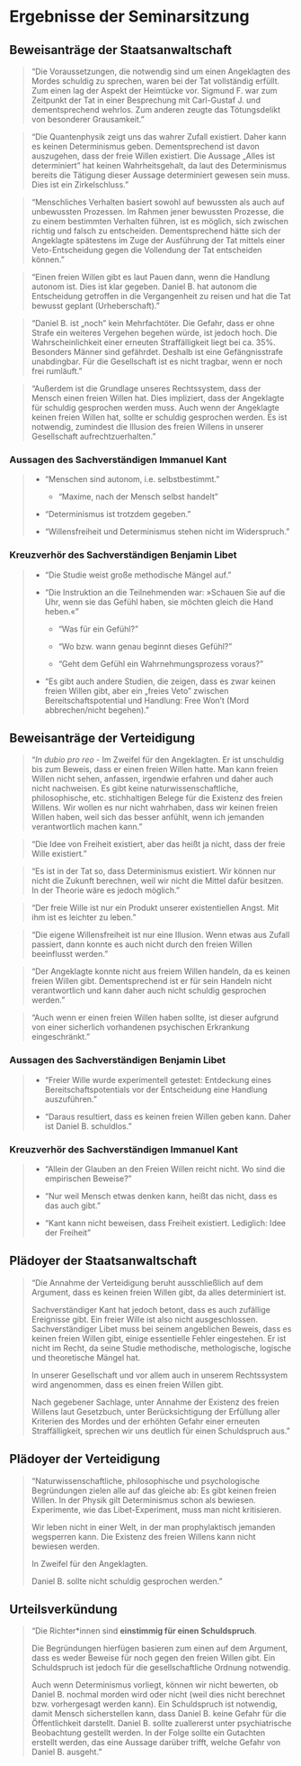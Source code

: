 # Ergebnisse der Seminarsitzung {#results}

## **Beweisanträge der Staatsanwaltschaft** {#pr-ev}

> "Die Voraussetzungen, die notwendig sind um einen Angeklagten des Mordes schuldig zu sprechen, waren bei der Tat vollständig erfüllt. Zum einen lag der Aspekt der Heimtücke vor. Sigmund F. war zum Zeitpunkt der Tat in einer Besprechung mit Carl-Gustaf J. und dementsprechend wehrlos. Zum anderen zeugte das Tötungsdelikt von besonderer Grausamkeit."

> "Die Quantenphysik zeigt uns das wahrer Zufall existiert. Daher kann es keinen Determinismus geben. Dementsprechend ist davon auszugehen, dass der freie Willen existiert. Die Aussage „Alles ist determiniert" hat keinen Wahrheitsgehalt, da laut des Determinismus bereits die Tätigung dieser Aussage determiniert gewesen sein muss. Dies ist ein Zirkelschluss."

> "Menschliches Verhalten basiert sowohl auf bewussten als auch auf unbewussten Prozessen. Im Rahmen jener bewussten Prozesse, die zu einem bestimmten Verhalten führen, ist es möglich, sich zwischen richtig und falsch zu entscheiden. Dementsprechend hätte sich der Angeklagte spätestens im Zuge der Ausführung der Tat mittels einer Veto-Entscheidung gegen die Vollendung der Tat entscheiden können."

> "Einen freien Willen gibt es laut Pauen dann, wenn die Handlung autonom ist. Dies ist klar gegeben. Daniel B. hat autonom die Entscheidung getroffen in die Vergangenheit zu reisen und hat die Tat bewusst geplant (Urheberschaft)."

> "Daniel B. ist „noch" kein Mehrfachtöter. Die Gefahr, dass er ohne Strafe ein weiteres Vergehen begehen würde, ist jedoch hoch. Die Wahrscheinlichkeit einer erneuten Straffälligkeit liegt bei ca. 35%. Besonders Männer sind gefährdet. Deshalb ist eine Gefängnisstrafe unabdingbar. Für die Gesellschaft ist es nicht tragbar, wenn er noch frei rumläuft."

> "Außerdem ist die Grundlage unseres Rechtssystem, dass der Mensch einen freien Willen hat. Dies impliziert, dass der Angeklagte für schuldig gesprochen werden muss. Auch wenn der Angeklagte keinen freien Willen hat, sollte er schuldig gesprochen werden. Es ist notwendig, zumindest die Illusion des freien Willens in unserer Gesellschaft aufrechtzuerhalten."

### Aussagen des Sachverständigen Immanuel Kant {#pr-expert-statement}

> -   "Menschen sind autonom, i.e. selbstbestimmt."
>
>     -   "Maxime, nach der Mensch selbst handelt"
>
> -   "Determinismus ist trotzdem gegeben."
>
> -   "Willensfreiheit und Determinismus stehen nicht im Widerspruch."

### Kreuzverhör des Sachverständigen Benjamin Libet {#pr-expert-cross}

> -   "Die Studie weist große methodische Mängel auf."
>
> -   "Die Instruktion an die Teilnehmenden war: »Schauen Sie auf die Uhr, wenn sie das Gefühl haben, sie möchten gleich die Hand heben.«"
>
>     -   "Was für ein Gefühl?"
>
>     -   "Wo bzw. wann genau beginnt dieses Gefühl?"
>
>     -   "Geht dem Gefühl ein Wahrnehmungsprozess voraus?"
>
> -   "Es gibt auch andere Studien, die zeigen, dass es zwar keinen freien Willen gibt, aber ein „freies Veto" zwischen Bereitschaftspotential und Handlung: Free Won't (Mord abbrechen/nicht begehen)."

## **Beweisanträge der** Verteidigung {#def-ev}

> "*In dubio pro reo* - Im Zweifel für den Angeklagten. Er ist unschuldig bis zum Beweis, dass er einen freien Willen hatte. Man kann freien Willen nicht sehen, anfassen, irgendwie erfahren und daher auch nicht nachweisen. Es gibt keine naturwissenschaftliche, philosophische, etc. stichhaltigen Belege für die Existenz des freien Willens. Wir wollen es nur nicht wahrhaben, dass wir keinen freien Willen haben, weil sich das besser anfühlt, wenn ich jemanden verantwortlich machen kann."

> "Die Idee von Freiheit existiert, aber das heißt ja nicht, dass der freie Wille existiert."

> "Es ist in der Tat so, dass Determinismus existiert. Wir können nur nicht die Zukunft berechnen, weil wir nicht die Mittel dafür besitzen. In der Theorie wäre es jedoch möglich."

> "Der freie Wille ist nur ein Produkt unserer existentiellen Angst. Mit ihm ist es leichter zu leben."

> "Die eigene Willensfreiheit ist nur eine Illusion. Wenn etwas aus Zufall passiert, dann konnte es auch nicht durch den freien Willen beeinflusst werden."

> "Der Angeklagte konnte nicht aus freiem Willen handeln, da es keinen freien Willen gibt. Dementsprechend ist er für sein Handeln nicht verantwortlich und kann daher auch nicht schuldig gesprochen werden."

> "Auch wenn er einen freien Willen haben sollte, ist dieser aufgrund von einer sicherlich vorhandenen psychischen Erkrankung eingeschränkt."

### Aussagen des Sachverständigen Benjamin Libet {#def-expert-statement}

> -   "Freier Wille wurde experimentell getestet: Entdeckung eines Bereitschaftspotentials vor der Entscheidung eine Handlung auszuführen."
>
> -   "Daraus resultiert, dass es keinen freien Willen geben kann. Daher ist Daniel B. schuldlos."

### Kreuzverhör des Sachverständigen Immanuel Kant {#def-expert-cross}

> -   "Allein der Glauben an den Freien Willen reicht nicht. Wo sind die empirischen Beweise?"
>
> -   "Nur weil Mensch etwas denken kann, heißt das nicht, dass es das auch gibt."
>
> -   "Kant kann nicht beweisen, dass Freiheit existiert. Lediglich: Idee der Freiheit"

## Plädoyer der Staatsanwaltschaft {#pr-plea}

> "Die Annahme der Verteidigung beruht ausschließlich auf dem Argument, dass es keinen freien Willen gibt, da alles determiniert ist.
>
> Sachverständiger Kant hat jedoch betont, dass es auch zufällige Ereignisse gibt. Ein freier Wille ist also nicht ausgeschlossen. Sachverständiger Libet muss bei seinem angeblichen Beweis, dass es keinen freien Willen gibt, einige essentielle Fehler eingestehen. Er ist nicht im Recht, da seine Studie methodische, methologische, logische und theoretische Mängel hat.
>
> In unserer Gesellschaft und vor allem auch in unserem Rechtssystem wird angenommen, dass es einen freien Willen gibt.
>
> Nach gegebener Sachlage, unter Annahme der Existenz des freien Willens laut Gesetzbuch, unter Berücksichtigung der Erfüllung aller Kriterien des Mordes und der erhöhten Gefahr einer erneuten Straffälligkeit, sprechen wir uns deutlich für einen Schuldspruch aus."

## Plädoyer der Verteidigung {#def-plea}

> "Naturwissenschaftliche, philosophische und psychologische Begründungen zielen alle auf das gleiche ab: Es gibt keinen freien Willen. In der Physik gilt Determinismus schon als bewiesen. Experimente, wie das Libet-Experiment, muss man nicht kritisieren.
>
> Wir leben nicht in einer Welt, in der man prophylaktisch jemanden wegsperren kann. Die Existenz des freien Willens kann nicht bewiesen werden.
>
> In Zweifel für den Angeklagten.
>
> Daniel B. sollte nicht schuldig gesprochen werden."

## Urteilsverkündung {#sentencing}

> "Die Richter\*innen sind **einstimmig für einen Schuldspruch**.
>
> Die Begründungen hierfügen basieren zum einen auf dem Argument, dass es weder Beweise für noch gegen den freien Willen gibt. Ein Schuldspruch ist jedoch für die gesellschaftliche Ordnung notwendig.
>
> Auch wenn Determinismus vorliegt, können wir nicht bewerten, ob Daniel B. nochmal morden wird oder nicht (weil dies nicht berechnet bzw. vorhergesagt werden kann). Ein Schuldspruch ist notwendig, damit Mensch sicherstellen kann, dass Daniel B. keine Gefahr für die Öffentlichkeit darstellt. Daniel B. sollte zuallererst unter psychiatrische Beobachtung gestellt werden. In der Folge sollte ein Gutachten erstellt werden, das eine Aussage darüber trifft, welche Gefahr von Daniel B. ausgeht."
